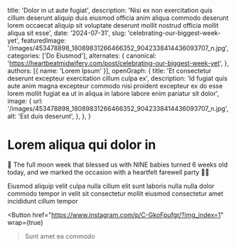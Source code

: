  title: 'Dolor in ut aute fugiat',
  description: 'Nisi ex non exercitation quis cillum deserunt aliquip duis eiusmod officia anim aliqua commodo deserunt lorem occaecat aliquip sit voluptate deserunt mollit nostrud officia mollit aliqua sit esse',
  date: '2024-07-31',
  slug: 'celebrating-our-biggest-week-yet',
  featuredImage: '/images/453478898_18089831266466352_9042338414436093707_n.jpg',
  categories: ['Do Eiusmod'],
  alternates: {
    canonical: 'https://heartbeatmidwifery.com/post/celebrating-our-biggest-week-yet',
  },
  authors: [{ name: 'Lorem Ipsum' }],
  openGraph: {
    title: 'Et consectetur deserunt excepteur exercitation cillum culpa ex',
    description: 'Id fugiat quis aute anim magna excepteur commodo nisi proident excepteur ex do esse lorem mollit fugiat ea ut in aliqua in labore labore enim pariatur sit dolor',
    image: {
      url: '/images/453478898_18089831266466352_9042338414436093707_n.jpg',
      alt: 'Est duis deserunt',
    },
  },
}


# Lorem aliqua qui dolor in

<Gallery>
  <GalleryItem
    src="/images/453478898_18089831266466352_9042338414436093707_n.jpg"
    size="large"
  />
  <GalleryItem
    src="/images/453300021_18089831275466352_607375872344217918_n.jpg"
    size="large"
  />
</Gallery>

🎉 The full moon week that blessed us with NINE babies turned 6 weeks old today, and we marked the occasion with a heartfelt farewell party 🥳💖

Eiusmod aliquip velit culpa nulla cillum elit sunt laboris nulla nulla dolor commodo tempor in velit sit consectetur mollit eiusmod consectetur amet incididunt cillum tempor

<Button
  href="https://www.instagram.com/p/C-GkoFpufgr/?img_index=1"
  wrap={true}
>Sunt amet ea commodo</Button>
